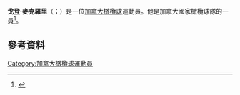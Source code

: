 {{blpsources|time=2015-11-21T16:23:27+00:00}}
{{expand|time=2015-11-21T16:23:27+00:00}}
'''戈登·麥克羅里'''（{{lang-en|Gordon McRorie}}；{{bd|1988年|5月12日}}）是一位[[加拿大|加拿大]][[橄欖球|橄欖球]]運動員。他是加拿大國家橄欖球隊的一員<ref>{{citeweb|url=http://www.rugbyworldcup.com/canada/player/50728|title=Profile|date=17 September 2015|work=Official Site 2015 Rugby World Cup|accessdate=18 September 2015|deadurl=yes|archiveurl=https://web.archive.org/web/20150929145902/http://www.rugbyworldcup.com/canada/player/50728|archivedate=2015年9月29日}}</ref>。
==參考資料==
{{Reflist}}
[[Category:加拿大橄欖球運動員|Category:加拿大橄欖球運動員]]